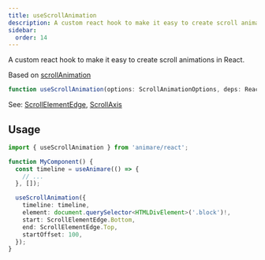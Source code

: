 ```yaml
---
title: useScrollAnimation
description: A custom react hook to make it easy to create scroll animations in React.
sidebar:
  order: 14
---
```


A custom react hook to make it easy to create scroll animations in React.

Based on [scrollAnimation](/api/plugins/scrollanimation)

```ts wrap title="syntax"
function useScrollAnimation(options: ScrollAnimationOptions, deps: React.DependencyList = []): void;
```

See: [ScrollElementEdge](/animare/api/enums/scrollelementedge/), [ScrollAxis](/animare/api/enums/scrollaxis/)

## Usage

```ts title="example" frame="terminal"
import { useScrollAnimation } from 'animare/react';

function MyComponent() {
  const timeline = useAnimare(() => {
    // ...
  }, []);

  useScrollAnimation({
    timeline: timeline,
    element: document.querySelector<HTMLDivElement>('.block')!,
    start: ScrollElementEdge.Bottom,
    end: ScrollElementEdge.Top,
    startOffset: 100,
  });
}
```
